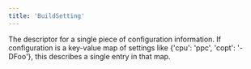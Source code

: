 ```yaml
---
title: 'BuildSetting'
---
```




The descriptor for a single piece of configuration information. If configuration is a key-value map of settings like \{'cpu': 'ppc', 'copt': '-DFoo'\}, this describes a single entry in that map.
